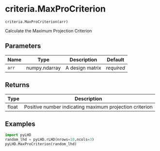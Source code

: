 # criteria.MaxProCriterion { #pyLHD.criteria.MaxProCriterion }

`criteria.MaxProCriterion(arr)`

Calculate the Maximum Projection Criterion

## Parameters

| Name   | Type          | Description     | Default    |
|--------|---------------|-----------------|------------|
| `arr`  | numpy.ndarray | A design matrix | _required_ |

## Returns

| Type   | Description                                             |
|--------|---------------------------------------------------------|
| float  | Positive number indicating maximum projection criterion |

## Examples



```python
import pyLHD
random_lhd = pyLHD.rLHD(nrows=10,ncols=3)
pyLHD.MaxProCriterion(random_lhd)
```